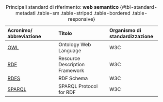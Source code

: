 :::{.column-page-inset-right}
| Acronimo/ abbreviazione | Titolo | Organismo di standardizzazione |
| :--- | :--- | :--- |
| [OWL](https://www.w3.org/TR/owl-features/) | Ontology Web Language | W3C |
| [RDF](https://www.w3.org/TR/rdf11-primer/) | Resource Description Framework | W3C |
| [RDFS](https://www.w3.org/TR/rdf-schema/) | RDF Schema | W3C |
| [SPARQL](https://www.w3.org/TR/rdf-sparql-protocol/) | SPARQL Protocol for RDF | W3C |

:  Principali  standard  di  riferimento:  **web  semantico**  {#tbl-standard-metadati  .table-sm  .table-striped  .table-bordered  .table-responsive}
:::

